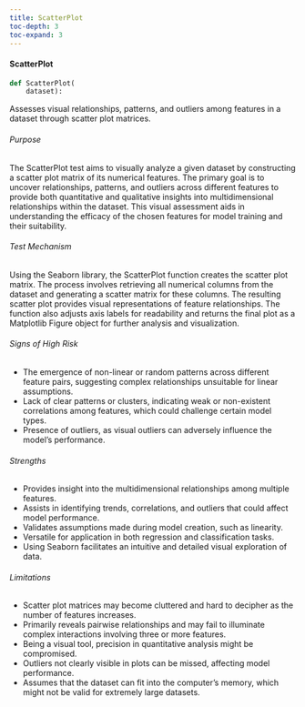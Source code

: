 ```yaml
---
title: ScatterPlot
toc-depth: 3
toc-expand: 3
---
```







#### ScatterPlot

```python
def ScatterPlot(
    dataset):
```

Assesses visual relationships, patterns, and outliers among features in a dataset through scatter plot matrices.

###### Purpose

The ScatterPlot test aims to visually analyze a given dataset by constructing a scatter plot matrix of its
numerical features. The primary goal is to uncover relationships, patterns, and outliers across different features
to provide both quantitative and qualitative insights into multidimensional relationships within the dataset. This
visual assessment aids in understanding the efficacy of the chosen features for model training and their
suitability.

###### Test Mechanism

Using the Seaborn library, the ScatterPlot function creates the scatter plot matrix. The process involves
retrieving all numerical columns from the dataset and generating a scatter matrix for these columns. The resulting
scatter plot provides visual representations of feature relationships. The function also adjusts axis labels for
readability and returns the final plot as a Matplotlib Figure object for further analysis and visualization.

###### Signs of High Risk

- The emergence of non-linear or random patterns across different feature pairs, suggesting complex relationships
unsuitable for linear assumptions.
- Lack of clear patterns or clusters, indicating weak or non-existent correlations among features, which could
challenge certain model types.
- Presence of outliers, as visual outliers can adversely influence the model's performance.

###### Strengths

- Provides insight into the multidimensional relationships among multiple features.
- Assists in identifying trends, correlations, and outliers that could affect model performance.
- Validates assumptions made during model creation, such as linearity.
- Versatile for application in both regression and classification tasks.
- Using Seaborn facilitates an intuitive and detailed visual exploration of data.

###### Limitations

- Scatter plot matrices may become cluttered and hard to decipher as the number of features increases.
- Primarily reveals pairwise relationships and may fail to illuminate complex interactions involving three or more
features.
- Being a visual tool, precision in quantitative analysis might be compromised.
- Outliers not clearly visible in plots can be missed, affecting model performance.
- Assumes that the dataset can fit into the computer's memory, which might not be valid for extremely large
datasets.




 